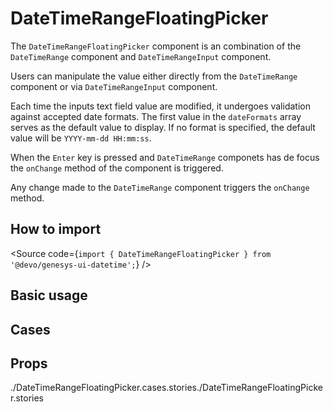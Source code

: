 

<Meta of={Stories} />

# DateTimeRangeFloatingPicker

The `DateTimeRangeFloatingPicker` component is an combination of the `DateTimeRange`
component and `DateTimeRangeInput` component.

Users can manipulate the value either directly from the `DateTimeRange` component
or via `DateTimeRangeInput` component.

Each time the inputs text field value are modified, it undergoes validation
against accepted date formats.
The first value in the `dateFormats` array serves as the default value to display.
If no format is specified, the default value will be `YYYY-mm-dd HH:mm:ss`.

When the `Enter` key is pressed and `DateTimeRange` componets has de focus
the `onChange` method of the component is triggered.

Any change made to the `DateTimeRange` component triggers the `onChange` method.

## How to import

<Source
  code={`import { DateTimeRangeFloatingPicker } from '@devo/genesys-ui-datetime';`}
/>

## Basic usage

<Canvas of={Stories.Base} />

## Cases

<Canvas of={CaseStories.CustomPresets} />

## Props

<ArgTypes of={Stories} />
./DateTimeRangeFloatingPicker.cases.stories./DateTimeRangeFloatingPicker.stories
